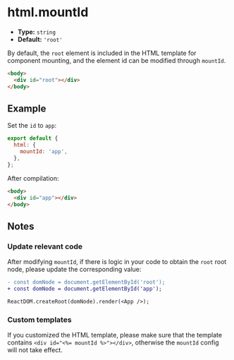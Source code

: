 # html.mountId

- **Type:** `string`
- **Default:** `'root'`

By default, the `root` element is included in the HTML template for component mounting, and the element id can be modified through `mountId`.

```html
<body>
  <div id="root"></div>
</body>
```

## Example

Set the `id` to `app`:

```js
export default {
  html: {
    mountId: 'app',
  },
};
```

After compilation:

```html
<body>
  <div id="app"></div>
</body>
```

## Notes

### Update relevant code

After modifying `mountId`, if there is logic in your code to obtain the `root` root node, please update the corresponding value:

```diff
- const domNode = document.getElementById('root');
+ const domNode = document.getElementById('app');

ReactDOM.createRoot(domNode).render(<App />);
```

### Custom templates

If you customized the HTML template, please make sure that the template contains `<div id="<%= mountId %>"></div>`, otherwise the `mountId` config will not take effect.
